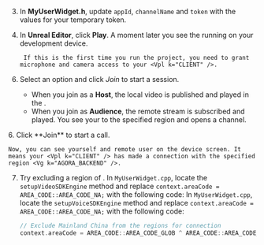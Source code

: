 <PlatformWrapper platform="unreal">

3. In **MyUserWidget.h**, update `appId`, `channelName` and `token` with the values for your temporary token.

1. In **Unreal Editor**, click **Play**. A moment later you see the <Vpl k="CLIENT" /> running on your development device.

        If this is the first time you run the project, you need to grant microphone and camera access to your <Vpl k="CLIENT" />.

<ProductWrapper notAllowed="video-calling">

6. Select an option and click *Join* to start a session.

    * When you join as a **Host**, the local video is published and played in the <Vpl k="CLIENT" />.
    * When you join as **Audience**, the remote stream is subscribed and played.
    You see your <Vpl k="CLIENT" /> to the specified region <Vg k="AGORA_BACKEND" /> and opens a channel.

</ProductWrapper>
<ProductWrapper notAllowed="interactive-live-streaming">
6. Click **Join** to start a call.

    Now, you can see yourself and remote user on the device screen. It means your <Vpl k="CLIENT" /> has made a connection with the specified region <Vg k="AGORA_BACKEND" />.
</ProductWrapper>

7. Try excluding a region of <Vg k="AGORA_BACKEND" />.
    <ProductWrapper notAllowed="voice-calling">
    In `MyUserWidget.cpp`, locate the `setupVideoSDKEngine` method and replace `context.areaCode = AREA_CODE::AREA_CODE_NA;` with the following code:
    </ProductWrapper>
    <ProductWrapper product="voice-calling">
    In `MyUserWidget.cpp`, locate the `setupVoiceSDKEngine` method and replace `context.areaCode = AREA_CODE::AREA_CODE_NA;` with the following code:
    </ProductWrapper>
    ```cpp
    // Exclude Mainland China from the regions for connection
    context.areaCode = AREA_CODE::AREA_CODE_GLOB ^ AREA_CODE::AREA_CODE_CN;
    ```

</PlatformWrapper>